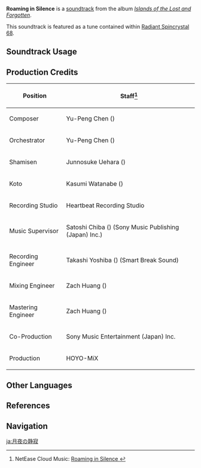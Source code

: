 {{Soundtrack Infobox
|image          = Islands of the Lost and Forgotten.png
|album          = Islands of the Lost and Forgotten
|disc           = 1
|number         = 09
|featured       =
|featured2      =
|featured3      =
|featured_disc  =
|featured_disc2 =
|featured_disc3 =
|youtube_id     = Zp7QjGk4Vco
|youtube_time   = 1
|spotify_id     = 5Ut8uhVPpjhdaXbjnUDpUj
|previous       = What Now Remains
|next           = Lonely Journey
}}
'''Roaming in Silence''' is a [[soundtrack]] from the album ''[[Islands of the Lost and Forgotten]]''.

This soundtrack is featured as a tune contained within [[Radiant Spincrystal 68]].

==Soundtrack Usage==
{{Soundtrack Usage
|quest    = 
|location = Seirai Island
|domain   = 
|teapot   = 68
}}

==Production Credits==
{| class="wikitable"
! Position
! Staff<ref>NetEase Cloud Music: [https://music.163.com/#/song?id=1937111279 Roaming in Silence {{zh|良夜岑寂}}]</ref>
|-
! Composer
| Yu-Peng Chen ({{zh|陈致逸}})
|-
! Orchestrator
| Yu-Peng Chen ({{zh|陈致逸}})
|-
! Shamisen
| Junnosuke Uehara ({{ja|上原 潤之助}})
|-
! Koto
| Kasumi Watanabe ({{ja|渡邊 香澄}})
|-
! Recording Studio
| Heartbeat Recording Studio
|-
! Music Supervisor
| Satoshi Chiba ({{ja|千葉 智史}}) (Sony Music Publishing (Japan) Inc.)
|-
! Recording Engineer
| Takashi Yoshiba ({{ja|吉羽 貴史}}) (Smart Break Sound)
|-
! Mixing Engineer
| Zach Huang ({{zh|黄巍}})
|-
! Mastering Engineer
| Zach Huang ({{zh|黄巍}})
|-
! Co-Production
| Sony Music Entertainment (Japan) Inc.
|-
! Production
| HOYO-MiX
|}
<!--
==Gallery==
<gallery>
</gallery>

==Trivia==
-->

==Other Languages==
{{Other Languages
|en      = Roaming in Silence
|zhs     = 良夜岑寂
|zhs_rm  = Liángyè Cénjì
|zht     = 良夜岑寂
|zht_rm  = Liángyè Cénjí
|zh_tl   = 
|ja      = 月夜の静寂
|ja_rm   = Tsukiyo no Seijaku{{Assumed}}
|ja_tl   = 
|ko      = Roaming in Silence<ref name="RS 68">{{Ref/Item|Radiant Spincrystal 68|note=Korean, Spanish, French, Russian, Thai, Vietnamese, German, Indonesian, Portuguese, Turkish}}</ref>
|es      = Roaming in Silence<ref name="RS 68" />
|fr      = Roaming in Silence<ref name="RS 68" />
|ru      = Roaming in Silence<ref name="RS 68" />
|th      = Roaming in Silence<ref name="RS 68" />
|vi      = Màn Đêm Cô Tịch<ref name="RS 68" />
|de      = Roaming in Silence<ref name="RS 68" />
|id      = Roaming in Silence<ref name="RS 68" />
|pt      = Roaming in Silence<ref name="RS 68" />
|tr      = Roaming in Silence<ref name="RS 68" />
}}

==References==
{{Reflist}}

==Navigation==
{{Soundtrack Navbox|Islands of the Lost and Forgotten}}

[[ja:月夜の静寂]]